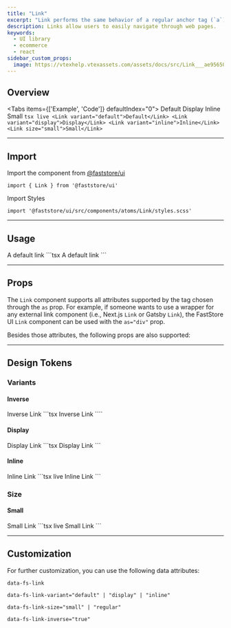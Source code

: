 ```yaml
---
title: "Link"
excerpt: "Link performs the same behavior of a regular anchor tag (`a`), but can be used as any HTML tag and component, including specific Frameworks link components."
description: Links allow users to easily navigate through web pages.
keywords:
  - UI library
  - ecommerce
  - react
sidebar_custom_props:
  image: https://vtexhelp.vtexassets.com/assets/docs/src/Link___ae95650d3842207e2d790446c3418086.png
---
```




## Overview

<Tabs items={['Example', 'Code']} defaultIndex="0">
  <Tab>
    <OverviewSection>
      <Link variant="default">Default</Link>
      <Link variant="display">Display</Link>
      <Link variant="inline">Inline</Link>
      <Link size="small">Small</Link>
    </OverviewSection>
  </Tab>
  <Tab>
    ```tsx live
    <Link variant="default">Default</Link>
    <Link variant="display">Display</Link>
    <Link variant="inline">Inline</Link>
    <Link size="small">Small</Link>
    ```
  </Tab>
</Tabs>

---

## Import

Import the component from [@faststore/ui](/../docs/faststore/components-index)

```tsx
import { Link } from '@faststore/ui'
```

Import Styles

```tsx
import '@faststore/ui/src/components/atoms/Link/styles.scss'
```

---

## Usage

<OverviewSection>
  <Link href="/">A default link</Link>
</OverviewSection>
```tsx
<Link href="/">A default link</Link>
```

---

## Props

The `Link` component supports all attributes supported by the tag chosen through the `as` prop.
For example, if someone wants to use a wrapper for any external link component (i.e., Next.js `Link` or Gatsby `Link`), the FastStore UI `Link` component can be used with the `as="div"` prop.

Besides those attributes, the following props are also supported:

<ComponentPropsSection name="link" />

---

## Design Tokens

<TokenTable>
  <TokenRow token="--fs-link-min-width" value="auto" />
  <TokenRow token="--fs-link-min-height" value="var(--fs-link-min-width)" />
  <TokenRow
    token="--fs-link-padding"
    value="var(--fs-spacing-2) var(--fs-spacing-0)"
  />
  <TokenRow token="--fs-link-border-radius" value="var(--fs-border-radius)" />
  <TokenDivider />
  <TokenRow token="--fs-link-text-line-height" value="1.5" />
  <TokenRow token="--fs-link-text-color" value="var(--fs-color-link)" isColor />
  <TokenRow
    token="--fs-link-text-color-visited"
    value="var(--fs-color-link-visited)"
    isColor
  />
  <TokenRow token="--fs-link-text-decoration" value="none" />
  <TokenRow token="--fs-link-text-decoration-hover" value="underline" />
  <TokenDivider />
  <TokenRow
    token="--fs-link-transition-function"
    value="var(--fs-transition-function)"
  />
  <TokenRow
    token="--fs-link-transition-property"
    value="var(--fs-transition-property)"
  />
  <TokenRow
    token="--fs-link-transition-timing"
    value="var(--fs-transition-timing)"
  />
</TokenTable>

### Variants

#### Inverse

<OverviewSection dark>
  <Link inverse={true}>Inverse Link</Link>
</OverviewSection>
```tsx
<Link inverse={true}>Inverse Link</Link>
````

<TokenTable>
  <TokenRow
    token="--fs-link-inverse-text-color"
    value="var(--fs-color-link-inverse)"
    isColor
  />
  <TokenRow
    token="--fs-link-inverse-text-color-visited"
    value="var(--fs-link-inverse-text-color)"
    globalValue="var(--fs-color-link-inverse)"
    isColor
  />
</TokenTable>

#### Display

<OverviewSection>
  <Link variant="display">Display Link</Link>
</OverviewSection>
```tsx
<Link variant="display">Display Link</Link>
```

<TokenTable>
  <TokenRow
    token="--fs-link-display-text-line-height"
    value="var(--fs-link-text-line-height)"
  />
  <TokenRow
    token="--fs-link-display-text-color"
    value="var(--fs-color-text-display)"
    isColor
  />
  <TokenRow
    token="--fs-link-display-text-color-visited"
    value="var(--fs-link-display-text-color)"
    globalValue="var(--fs-color-text-display)"
    isColor
  />
</TokenTable>

#### Inline

<OverviewSection>
  <Link variant="inline">Inline Link</Link>
</OverviewSection>
```tsx live
<Link variant="inline">Inline Link</Link>
```

<TokenTable>
  <TokenRow token="--fs-link-inline-padding" value="0" />
  <TokenRow token="--fs-link-inline-text-decoration" value="underline" />
  <TokenRow
    token="--fs-link-inline-text-color"
    value="var(--fs-link-text-color)"
    globalValue="var(--fs-color-link)"
    isColor
  />
</TokenTable>

### Size

#### Small

<OverviewSection>
  <Link size="small">Small Link</Link>
</OverviewSection>
```tsx live
<Link size="small">Small Link</Link>
```

<TokenTable>
  <TokenRow token="--fs-link-small-text-size" value="var(--fs-text-size-1)" />
  <TokenRow
    token="--fs-link-small-padding"
    value="var(--fs-spacing-1) var(--fs-spacing-0)"
  />
</TokenTable>

---

## Customization

For further customization, you can use the following data attributes:

`data-fs-link`

`data-fs-link-variant="default" | "display" | "inline"`

`data-fs-link-size="small" | "regular"`

`data-fs-link-inverse="true"`
